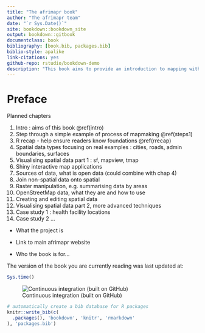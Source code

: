 ```yaml
--- 
title: "The afrimapr book"
author: "The afrimapr team"
date: "`r Sys.Date()`"
site: bookdown::bookdown_site
output: bookdown::gitbook
documentclass: book
bibliography: [book.bib, packages.bib]
biblio-style: apalike
link-citations: yes
github-repo: rstudio/bookdown-demo
description: "This book aims to provide an introduction to mapping with open data, with a focus on open access administrative and health data in Africa."
---
```


# Preface {-}

Planned chapters

1. Intro : aims of this book \@ref(intro)
1. Step through a simple example of process of mapmaking \@ref(steps1)
1. R recap - help ensure readers know foundations \@ref(rrecap)
1. Spatial data types focusing on real examples : cities, roads, admin boundaries, surfaces
1. Visualising spatial data part 1 : sf, mapview, tmap
1. Shiny interactive map applications
1. Sources of data, what is open data (could combine with chap 4)
1. Join non-spatial data onto spatial
1. Raster manipulation, e.g. summarising data by areas
1. OpenStreetMap data, what they are and how to use
1. Creating and editing spatial data
1. Visualising spatial data part 2, more advanced techniques
1. Case study 1 : health facility locations
1. Case study 2 ...




- What the project is

- Link to main afrimapr website

- Who the book is for...

The version of the book you are currently reading was last updated at:

```r
Sys.time()
```

![Continuous integration (built on GitHub)](https://github.com/afrimapr/book/workflows/tic/badge.svg)

```r
# automatically create a bib database for R packages
knitr::write_bib(c(
  .packages(), 'bookdown', 'knitr', 'rmarkdown'
), 'packages.bib')
```
